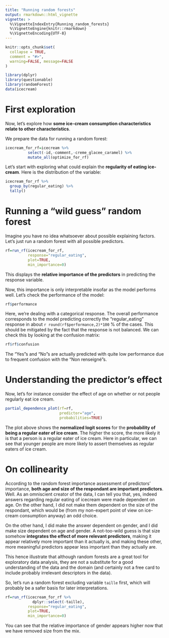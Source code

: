```yaml
---
title: "Running random forests"
output: rmarkdown::html_vignette
vignette: >
  %\VignetteIndexEntry{Running_random_forests}
  %\VignetteEngine{knitr::rmarkdown}
  %\VignetteEncoding{UTF-8}
---
```


```r
knitr::opts_chunk$set(
  collapse = TRUE,
  comment = "#>",
  warning=FALSE, message=FALSE
)
```

```r
library(dplyr)
library(questionable)
library(randomForest)
data(icecream)
```

# First exploration

Now, let's explore how **some ice-cream consumption characteristics relate to other characteristics**.

We prepare the data for running a random forest:

```r
icecream_for_rf=icecream %>%
          select(-id,-comment,-creme_glacee_caramel) %>%
          mutate_all(optimize_for_rf)
```

Let's start with exploring what could explain the **regularity of eating ice-cream**. Here is the distribution of the variable:

```r
icecream_for_rf %>% 
  group_by(regular_eating) %>% 
  tally()
```

# Running a "wild guess" random forest

Imagine you have no idea whatsoever about possible explaining factors. Let's just run a random forest with all possible predictors.

```r
rf=run_rf(icecream_for_rf,
          response="regular_eating",
          plot=TRUE,
          min_importance=0)
```

This displays the **relative importance of the predictors** in predicting the response variable.

Now, this importance is only interpretable insofar as the model performs well. Let's check the performance of the model:

```r
rf$performance
```

Here, we're dealing with a categorical response. The overall performance corresponds to the model predicting correctly the "regular_eating" response in about `r round(rf$performance,2)*100` % of the cases. This should be mitigated by the fact that the response is not balanced. We can check this by looking at the confusion matrix:

```r
rf$rf$confusion
```
The "Yes"s and "No"s are actually predicted with quite low performance due to frequent confusion with the "Non renseigné"s.




# Understanding the predictor's effect

Now, let's for instance consider the effect of age on whether or not people regularly eat ice cream.

```r
partial_dependence_plot(rf=rf,
                        predictor="age",
                        probabilities=TRUE)
```

The plot above shows the **normalized logit scores** for the **probability of being a regular eater of ice cream**. The higher the score, the more likely it is that a person is a regular eater of ice cream. Here in particular, we can see that younger people are more likely to assert themselves as regular eaters of ice cream.

# On collinearity

According to the random forest importance assessment of predictors' importance, **both age and size of the respondant are important predictors**. Well. As an omniscient creator of the data, I can tell you that, yes, indeed answers regarding regular eating of icecream were made dependent on age. On the other hand, I did not make them dependent on the size of the respondant, which would be (from my non-expert point of view on ice-cream consumption anyway) an odd choice.

On the other hand, I did make the answer dependent on gender, and I did make size dependent on age and gender. A not-too-wild guess is that size somehow **integrates the effect of more relevant predictors**, making it appear relatively more important than it actually is, and making these other, more meaningful predictors appear less important than they actually are.

This hence illustrate that although random forests are a great tool for exploratory data analysis, they are not a substitute for a good understanding of the data and the domain (and certainly not a free card to include probably irrelevant descriptors in the data).

So, let's run a random forest excluding variable `taille` first, which will probably be a safer basis for later interpretations.

```r
rf=run_rf(icecream_for_rf %>% 
            dplyr::select(-taille),
          response="regular_eating",
          plot=TRUE,
          min_importance=0)
```

You can see that the relative importance of gender appears higher now that we have removed size from the mix.
